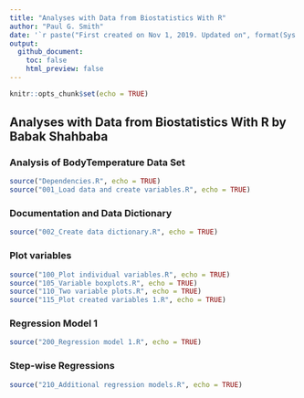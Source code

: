 ---
title: "Analyses with Data from Biostatistics With R"
author: "Paul G. Smith"
date: '`r paste("First created on Nov 1, 2019. Updated on", format(Sys.Date(),"%b %d, %Y"))`'
output: 
  github_document:
    toc: false
    html_preview: false
---

```{r setup, include=FALSE}
knitr::opts_chunk$set(echo = TRUE)
```

## Analyses with Data from Biostatistics With R by Babak Shahbaba

### Analysis of BodyTemperature Data Set

```{r echo=TRUE, message=TRUE, warning=TRUE}
source("Dependencies.R", echo = TRUE)
source("001_Load data and create variables.R", echo = TRUE)

```

### Documentation and Data Dictionary

```{r echo=TRUE, message=TRUE, warning=TRUE}
source("002_Create data dictionary.R", echo = TRUE)

```

### Plot variables

```{r echo=TRUE, message=TRUE, warning=TRUE}
source("100_Plot individual variables.R", echo = TRUE)
source("105_Variable boxplots.R", echo = TRUE)
source("110_Two variable plots.R", echo = TRUE)
source("115_Plot created variables 1.R", echo = TRUE)

```

### Regression Model 1

```{r echo=TRUE, message=TRUE, warning=TRUE}
source("200_Regression model 1.R", echo = TRUE)

```

### Step-wise Regressions

```{r echo=TRUE, message=TRUE, warning=TRUE}
source("210_Additional regression models.R", echo = TRUE)

```
